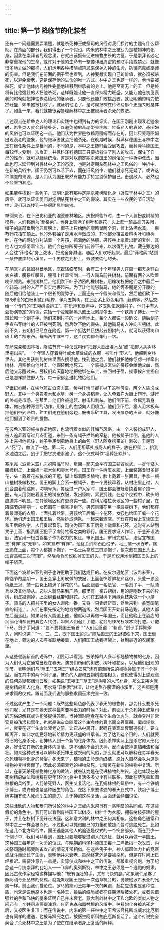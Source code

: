 ```yaml
---
---
---
```

title: 第一节 降临节的化装者
---




还有一个问题需要弄清楚，就是杀死神王或祭司的风俗对我们探讨的主题有什么帮助。在前面的部分，我们得出了一个假设，内米的林中之王被认为是植物神的化身，因此在崇拜者的观念里，它就应该拥有促进植物生长的力量。于是崇拜者必定非常重视他的生命，或许对于他的生命有一整套详细周密的预防手段或禁忌，就像很多地方做的那样，人们运用各种措施或禁忌来保护人神的生命，防御恶魔或巫师的伤害。但是我们在前面的例子里也看到，人神要想实现自己的价值，就必须被杀死，以避免衰老，这是保存他的生命的唯一方式。林中之王也是一样的，他也要被杀死，好让他体内的神性完整地转移到继承者的身上。他是至高无上的王，但是终将有比他强壮的人把他杀死，这样既能让他一直保持精力旺盛，又能让他在初见衰老的时候就把神性传递给他的继承者。只要他还能打败挑战者，就证明他的精力依然旺盛；如果他被打败了，就证明他老了，是时候把神性传递给那个更强大的身体了。如此一来，我们就能很容易理解林中之王被继承者杀死的做法。

上述观点在希鲁克人的理论和实践中也得到有力的证实。在国王刚刚出现衰老迹象时，希鲁克人就会将他处死，以避免他的衰老带来庄稼、牲畜和人的衰败。奇图姆的风俗也可以证明这一点。他们认为世界是依赖奇图姆而存在的，因此只要奇图姆出现衰老的迹象，他的继承者就会把他杀死。在晚期时候，科泽科德国王与林中之王在继任条件上是相同的，不同的是，林中之王随时会受到攻击，而科泽科德国王每12年才受到一次攻击，并且科泽科德国王只要抵挡住了别人的攻击，保住了自己的性命，就可以继续统治。这是对以前定期杀死国王的风俗的一种折中做法，因此也可以延伸到对待林中之王的态度，也是对定期杀死林中之王风俗的一种折中。在新的风俗中，国王仍然可以活下去，而在旧风俗中，他们就必死无疑了。或许这种演变的来源，是人们认为国王既然有能力手持宝剑保护自己，击退敌人，必然也不会害怕衰老。

如果能够找到一些例子，证明北欧有那种定期杀死树精化身（对应于林中之王）的风俗，就可以证实我们对定期杀死林中之王的假设。其实在一些农民的节日活动中，我们可以找到一些很明显的痕迹。

举例来说，在下巴伐利亚的涅德普林地区，庆祝降临节时，由一个人装扮成树精的模样，人们称他为“菲格索”。他身上铺满了树叶和鲜花，头上戴一顶高高的尖帽，帽子的底部垂到他的肩膀上，帽子上只给他的眼睛留两个洞，帽上沾满水藻，一束芍药花插在顶上。他的外套袖子是用水草做成的，其他部分覆盖着桤树叶和榛树叶。在他的两边分别站着一个男孩，抓着他的胳膊。男孩手上拿着出鞘的宝剑，其他人也大都带着宝剑。他们会在每所房子门前停下来，以求得到礼物。藏在旁边的人会往“菲格索”身上泼水，把他全身淋湿，随后人们欢呼起来。最后“菲格索”站到一条齐腰深的小溪里，一个男孩走到桥上，假装要砍他的头。

在施瓦本的瓦姆林根地区，庆祝降临节时，会有二十个年轻男人在周一那天身穿白衣白裤，腰系红腰带，腰带上挂着宝剑，一行人骑马前往树林，前面有两个人吹着喇叭领路。来到树林后，他们砍下叶子浓密的橡树枝，用橡树枝把他们之中最后一个骑马出村的人严严实实地裹起来。为了让他能够骑马，他的两条腿是分开裹的。随后他们给他装上一个很长的假脖子，上面还有一个假头和假脸，然后他们砍下一棵3米高的白杨树或山毛榉，作为五朔树，在上面系上彩色毛巾、丝绸等，然后交给一个专门的“五朔树搬运工”。在乐声和歌声中，这支队伍返回村子。他们中有人会扮演特定的角色，包括一个脸庞黝黑头戴王冠的摩尔王、一个铁胡子博士、一个班长和一个刽子手。他们来到村子的一片草地上，每个人都说一段韵文。随后刽子手宣布穿树叶的人已被判死刑，然后砍下他的假头。其他骑马的人冲向五朔树。此前不久，五朔树已经立在附近。第一个抵达并且拔起五朔树的人，就可以获得树和树上的全部东西。每隔两年或三年，这个仪式都会举行一次。

在萨克森和图林根，降临节有一种仪式叫作“把野人赶出灌木丛”或“把野人从树林里拖出来”。一个年轻人穿着树叶或水草做成的衣服，被叫作“野人”。他躲到树林里去，其他男孩则到树林里面去搜寻他。找到他之后，他们就把他像俘虏一样牵出树林，用空枪向他射击。他假装倒地死去，一个装扮成医生的男孩会给他放血，然后他又苏醒过来。男孩们欢天喜地地把他绑在车上，拉回村子里，挨家挨户宣扬自己是怎样抓住野人的，每一家都会送礼物给他们。

17世纪初期，在埃尔茨吉伯奇山区，每年忏悔节都有以下这种习俗。两个人装扮成野人，其中一个身披灌木和水草，另一个身披稻草，让人牵着在大街上游行。游行的终点是市场，在那里，他们会被追赶、射击和刺杀。他们倒下前，会摇晃着身体，做出各种奇怪的动作，用身上的血袋向人们喷血。他们倒下后，猎人用木板车把他们带到酒馆，矿工们走在他们旁边，敲击采矿工具，发出嘈杂的声音，就好像他们抓到了珍贵的猎物。

在波希米亚的施拉肯诺地区，也流行着类似的忏悔节风俗。由一个人装扮成野人，被人追赶着穿过几条街道，来到一条有绳子拦路的窄巷。他被绳子绊倒，追他的人冲上来把他抓住，刽子手用剑把他身上的血包（野人随身携带的）刺破，于是野人“死”了，血流了一地。第二天，人们用稻草扎成野人的样子，放在担架上，抬到水池边之后，刽子手把它扔进水池了。这个仪式叫作“埋葬狂欢节”。

塞米克（波希米亚）庆祝降临节时，星期一那天会举行国王斩首仪式。一群年轻人腰缠树皮，上面挂一把木剑和柳木号角。国王穿一件树皮衣服，上面装饰着很多鲜花，头上戴着花枝做成的王冠，脚上绑着蕨类植物，脸上戴着一张面具，手拿一根山楂树枝做权杖。国王的脚上会系一根绳子，由一个男孩牵着，从村庄里走过，人们会围着他跳舞，吹响号角。每经过一户人家时，国王都会被赶着绕着屋子跑一圈，有人用剑敲着国王的树皮衣服，发出怪响，索要赏钱。在这个仪式中，砍头的痕迹并不明显，在其他地区也许更真实一些。在科尼格拉茨地区的一些村子里，在降临节的星期一，女孩围在一棵菩提树下，男孩则围在另一棵菩提树下。他们都穿着最漂亮的衣服，上面扎着丝带。男孩给王后编一个花环，女孩也给国王编一个花环。他们选出国王和王后，然后排成两队，一起来到酒店。司仪在阳台上宣读国王和王后的名字，人们奏起音乐，司仪为国王和王后戴上徽章和花环。这时有人站到凳子上面，指责国王犯下了虐待牲畜之类的罪行。国王要求证人作证，于是开设法庭，法官用一根白色棍子作为权力的象征，审讯国王。审讯完成后，法官宣布国王“有罪”或“无罪”。如果宣布“有罪”，他就会折断白色棍子。地上铺一块白布，国王跪在上面，每个人都摘下帽子，一名士兵拿过三四顶帽子，依次戴在国王头上。法官高喊三次“有罪”，然后命令司仪砍掉国王的头，于是司仪用木剑把国王头上的帽子斩落。

下面这个波希米亚的例子也许更助于我们达成目的。在皮尔逊地区（波希米亚），降临节的星期一，国王会穿上树皮做的衣服，上面装饰着鲜花和丝带，头戴一顶金色纸王冠，骑一匹身上铺满了鲜花的马。后面跟着一名法官、一名刽子手、一队骑兵以及其他随从。这些人骑马来到广场，那里有一棵五朔树，用的是刚砍下来的杉树，树皮被剥掉，上面绑着丝带和鲜花。人们在五朔树下用绿色枝条做一个小屋子。骑马的人把村子里的女人训斥一番，又将一只青蛙斩首，然后来到一条宽阔笔直的街道上。人们在事先指定的地方划两道线，然后国王开始骑马逃跑，其他人都在后面追赶。如果没有人能追上他，他就可以再做一年国王，而且他晚上在酒店的全部花销都要由其他人代付。如果人们追上了他，就会用榛树枝或木剑打他，让他下马。刽子手问道：“要不要将国王斩首？”人们回答道：“斩首。”刽子手挥舞斧头，同时说道：“一、二、三，砍下国王的头。”随后国王的王冠被砍下来，国王倒在地上，旁边的人欢呼雀跃地接着，人们把国王放到担架上，抬到最近的农民家里。

从这些假装斩首的戏码中，明显可以看到，被杀掉的人多半都是植物神的化身，因为人们认为它通常出现在春天。演员们所用的树皮、树叶和花朵，以及他们出现的季节，表明他们与“草王”“五朔王”“绿衣杰克”还有前面所说的植物神属于同一个类型。而在其中的两个例子里，被杀的人都和五朔树直接相关，这也使得对上述观点的任何质疑都烟消云散。如果说“五朔王”“草王”是树精的人形化身，那么五朔树就是树精的非人化身。用水将“菲格索”淋湿，让他走到齐腰深的小溪里，这些都是用来求雨的仪式，跟前面我们说的那些求雨巫术完全一致。

不过这就产生了一个问题：既然这些角色都代表了春天的植物神，那为什么要杀死他们呢，尤其是在春天这种最需要神出力的时候？对此，前面关于杀死神王或祭司的习俗的解释或许能够提供答案。当神暂时附身在某个生命体内时，就会变得非常容易被玷污和腐化，也就是说它会随着这个生命体的衰老而变得衰弱。要想拯救神，就要在这个生命体衰老之前，让它从中离开。起码在表现出衰弱迹象时，要立即离开，如此才能更好地转给精力更旺盛的继承者。为了达到这个目的，人们就要将旧的化身杀死，让神转入到一个新的化身体内。因此杀神实际上是杀它的人形化身，好让它在新的化身体内复活。这不但绝不会消灭神，反而会使神更加纯洁和强壮。如果这种说法可以解释杀死神王或祭司的风俗，那么就更可以解释在每年春天杀死植物神化身的风俗。冬天来了，植物的生命走向终结，原始人自然会以为这是植物神变得衰弱了，因此必须把衰老的植物杀死，让精灵在新生的植物中复活。所以，在春天杀死植物神化身的做法，就被认为是在促进植物的生长。这也体现在杀死树精的做法和树精在更年轻的化身中复活多多少少有些联系。因此在萨克森和图林根的风俗里，人们杀死野人，医生又复活他。在瓦姆林根的风俗中，有一个铁胡子博士，或许他也是这种医生的角色。在接下来要讲述的春天仪式中，铁胡子博士确实拥有使人死而复生的能力。关于神的这种复活，后面还会详细讨论。

这些北欧的人物和我们所讨论的林中之王或内米祭司有一些明显的共同点。在这些假扮的角色中，我们可以看到有些国王以树皮、树叶作为衣服，拥有树枝搭建的屋子，并且在杉树下面开设法庭，这和意大利的林中之王何其相似。这些角色通常和林中之王一样会被杀死，不过也可以凭借自己的力量和敏捷而暂时逃脱死亡。比如在这几个北方风俗中，国王逃避其他人的追逐是仪式的一个突出部分。而在至少一个例子中，我们可以看到，国王只要能够躲过别人的追赶，就可以再做一年国王。这种国王每年逃一次命的仪式，与晚期的科泽科德国王每十二年抵挡一次攻击，内米祭司随时都要防备攻击的情况非常相似。在这些例子中，神人都因体力上的竞赛或战斗而延长了生命，表明他并未衰老，虽然终究还是要被杀死，但是在时间上已经推迟。需要注意的一点是，实际仪式和林中之王的传说，都很重视奔跑。为了纪念这一传统崇拜的创始人——飞奔的奥列斯特，林中之王必须是一个逃跑的奴隶，因此古代作家经常这样描写他：“既有强壮的手，又有飞快的腿。”如果我们足够了解阿利奇亚丛林的仪式，就能发现国王是有一次逃命机会的，就像他波希米亚的兄弟一样。前面我们推论过，罗马的祭司王每年一次的奔跑，起初应该也是这种性质。也就是说他原本也是一名神王，最后的结局或者在任期满后被处死，或者凭借强壮的手和飞快的腿来证明自己并未衰老。意大利的林中之王和北欧的类似人物之间还有一个共同点需要注意。在萨克森和图林根的风俗中，树精的化身被杀死之后，又被医生复活；而在传说中，内米的第一任林中之王希波吕托斯或威尔比厄斯也有同样的遭遇，他被马踩死之后，被医生阿斯科拉庇厄斯复活了。这个传说完全契合了杀死林中之王是为了使它在继承者身上复活的解释。
